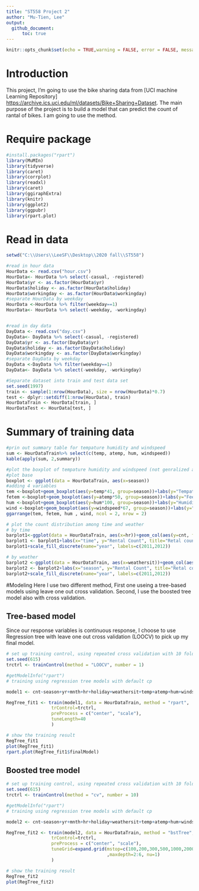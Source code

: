 ```yaml
---
title: "ST558 Project 2"
author: "Mu-Tien, Lee"
output: 
  github_document:
      toc: true
---
```

```r
knitr::opts_chunk$set(echo = TRUE,warning = FALSE, error = FALSE, message=FALSE)
```

# Introduction
This project, I'm going to use the bike sharing data from [UCI machine Learning Repository] <https://archive.ics.uci.edu/ml/datasets/Bike+Sharing+Dataset>. The main purpose of the project is to build a model that can predict the count of rantal of bikes.
I am going to use the method.

# Require package
```r
#install.packages("rpart")
library(MuMIn)
library(tidyverse)
library(caret)
library(corrplot)
library(readxl)
library(caret)
library(ggiraphExtra)
library(knitr)
library(ggplot2)
library(ggpubr)
library(rpart.plot)
```

# Read in data
```r
setwd("C:\\Users\\LeeSF\\Desktop\\2020 fall\\ST558")

#read in hour data
HourData <- read.csv("hour.csv")
HourData<- HourData %>% select(-casual, -registered)
HourData$yr <- as.factor(HourData$yr)
HourData$holiday <- as.factor(HourData$holiday)
HourData$workingday <- as.factor(HourData$workingday)
#separate HourData by weekday
HourData <-HourData %>% filter(weekday==1)
HourData<- HourData %>% select(-weekday, -workingday)


#read in day data
DayData <- read.csv("day.csv")
DayData<- DayData %>% select(-casual, -registered)
DayData$yr <- as.factor(DayData$yr)
DayData$holiday <- as.factor(DayData$holiday)
DayData$workingday <- as.factor(DayData$workingday)
#separate DayData by weekday
DayData <-DayData %>% filter(weekday==1)
DayData<- DayData %>% select(-weekday, -workingday)

#Separate dataset into train and test data set
set.seed(1997)
train <- sample(1:nrow(HourData), size = nrow(HourData)*0.7)
test <- dplyr::setdiff(1:nrow(HourData), train)
HourDataTrain <- HourData[train, ]
HourDataTest <- HourData[test, ]


```

# Summary of training data
```r
#prin out summary table for tempature humidity and windspeed
sum <- HourDataTrain%>% select(c(temp, atemp, hum, windspeed))
kable(apply(sum, 2,summary))

#plot the boxplot of tempature humidity and windspeed (not genralized amount)
#plot base
boxplot <- ggplot(data = HourDataTrain, aes(x=season))
#adding 4 variables
tem <-boxplot+geom_boxplot(aes(y=temp*41, group=season))+labs(y="Tempature (c)")
fetem <-boxplot+geom_boxplot(aes(y=atemp*50, group=season))+labs(y="Feeling Tempature (c)")
hum <-boxplot+geom_boxplot(aes(y=hum*100, group=season))+labs(y="Humidity")
wind <-boxplot+geom_boxplot(aes(y=windspeed*67, group=season))+labs(y="Wind Speed")
ggarrange(tem, fetem, hum , wind, ncol = 2, nrow = 2)

# plot the count distribution among time and weather
# by time
barplot1<-ggplot(data = HourDataTrain, aes(x=hr))+geom_col(aes(y=cnt, fill=yr))+facet_wrap(~mnth)
barplot1 <- barplot1+labs(x="time", y="Rental Count", title="Retal count distribution" )
barplot1+scale_fill_discrete(name="year", labels=c(2011,2012))

# by weather
barplot2 <-ggplot(data = HourDataTrain, aes(x=weathersit))+geom_col(aes(y=cnt, fill=yr))+facet_wrap(~mnth)
barplot2 <- barplot2+labs(x="season", y="Rental Count", title="Retal count distribution" )
barplot2+scale_fill_discrete(name="year", labels=c(2011,2012))
```

#Modeling
Here I use two different method, First one useing a tree-based models using leave one out cross validation. Second, I use the boosted tree model also with cross validation.

## Tree-based model
Since our response variables is continuous response, I choose to use Regression tree with leave one out cross validation (LOOCV) to pick up my final model.
```r
# set up training control, using repeated cross validation with 10 folder repeated 20 times.
set.seed(615)
trctrl <- trainControl(method = "LOOCV", number = 1)

#getModelInfo("rpart")
# training using regression tree models with default cp

model1 <- cnt~season+yr+mnth+hr+holiday+weathersit+temp+atemp+hum+windspeed

RegTree_fit1 <- train(model1, data = HourDataTrain, method = "rpart",
                 trControl=trctrl,
                 preProcess = c("center", "scale"),
                 tuneLength=40
                 )

# show the training result
RegTree_fit1
plot(RegTree_fit1)
rpart.plot(RegTree_fit1$finalModel)
```

## Boosted tree model
```r
# set up training control, using repeated cross validation with 10 folder
set.seed(615)
trctrl <- trainControl(method = "cv", number = 10)

#getModelInfo("rpart")
# training using regression tree models with default cp

model2 <- cnt~season+yr+mnth+hr+holiday+weathersit+temp+atemp+hum+windspeed

RegTree_fit2 <- train(model2, data = HourDataTrain, method = "bstTree",
                 trControl=trctrl,
                 preProcess = c("center", "scale"),
                 tuneGrid=expand.grid(mstop=c(100,200,300,500,1000,2000)
                                      ,maxdepth=2:6, nu=1)
                 )

# show the training result
RegTree_fit2
plot(RegTree_fit2)

```

